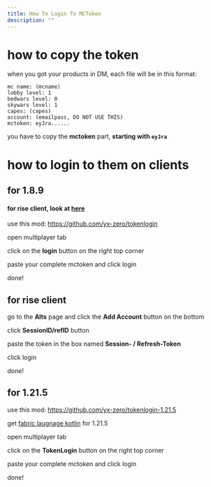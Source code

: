 ```yaml
---
title: How To Login To MCToken
description: ""
---
```


# how to copy the token

when you got your products in DM, each file will be in this format:

```
mc name: (mcname)
lobby level: 1
bedwars level: 0
skywars level: 1
capes: (capes)
account: (emailpass, DO NOT USE THIS)
mctoken: eyJra......
```

you have to copy the **mctoken** part, **starting with `eyJra`**

# how to login to them on clients

## for 1.8.9

#### for rise client, look at [here](#for-rise-client)

use this mod: https://github.com/yx-zero/tokenlogin

open multiplayer tab

click on the **login** button on the right top corner

paste your complete mctoken and click login

done!

## for rise client

go to the **Alts** page and click the **Add Account** button on the bottom

click **SessionID/refID** button

paste the token in the box named **Session- / Refresh-Token**

click login

done!

## for 1.21.5

use this mod: https://github.com/yx-zero/tokenlogin-1.21.5

get [fabric laugnage kotlin](https://modrinth.com/mod/fabric-language-kotlin) for 1.21.5

open multiplayer tab

click on the **TokenLogin** button on the right top corner

paste your complete mctoken and click login

done!